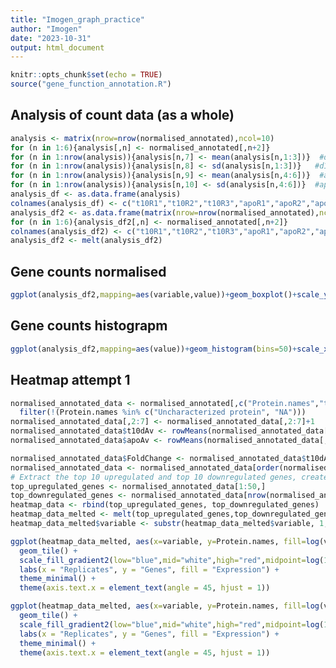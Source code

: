 ```yaml
---
title: "Imogen_graph_practice"
author: "Imogen"
date: "2023-10-31"
output: html_document
---
```


```r
knitr::opts_chunk$set(echo = TRUE)
source("gene_function_annotation.R")
```

## Analysis of count data (as a whole)

```r
analysis <- matrix(nrow=nrow(normalised_annotated),ncol=10)
for (n in 1:6){analysis[,n] <- normalised_annotated[,n+2]}
for (n in 1:nrow(analysis)){analysis[n,7] <- mean(analysis[n,1:3])}  #d10 means
for (n in 1:nrow(analysis)){analysis[n,8] <- sd(analysis[n,1:3])}   #d10 stdev
for (n in 1:nrow(analysis)){analysis[n,9] <- mean(analysis[n,4:6])}  #apo means
for (n in 1:nrow(analysis)){analysis[n,10] <- sd(analysis[n,4:6])}  #apo stdev
analysis_df <- as.data.frame(analysis)
colnames(analysis_df) <- c("t10R1","t10R2","t10R3","apoR1","apoR2","apoR3","t10_av","t10_sd","apo_av","apo_sd")
analysis_df2 <- as.data.frame(matrix(nrow=nrow(normalised_annotated),ncol=6))
for (n in 1:6){analysis_df2[,n] <- normalised_annotated[,n+2]}
colnames(analysis_df2) <- c("t10R1","t10R2","t10R3","apoR1","apoR2","apoR3")
analysis_df2 <- melt(analysis_df2)
```

## Gene counts normalised
```r
ggplot(analysis_df2,mapping=aes(variable,value))+geom_boxplot()+scale_y_log10() #recreates gene count
```
## Gene counts histograpm
```r
ggplot(analysis_df2,mapping=aes(value))+geom_histogram(bins=50)+scale_x_log10()        #as histogram, logarithmic
```

## Heatmap attempt 1
```r
normalised_annotated_data <- normalised_annotated[,c("Protein.names","t10R1","t10R2","t10R3","apoR1","apoR2","apoR3")] %>% 
  filter(!(Protein.names %in% c("Uncharacterized protein", "NA")))
normalised_annotated_data[,2:7] <- normalised_annotated_data[,2:7]+1
normalised_annotated_data$t10dAv <- rowMeans(normalised_annotated_data[, 2:4])
normalised_annotated_data$apoAv <- rowMeans(normalised_annotated_data[, 5:7])

normalised_annotated_data$FoldChange <- normalised_annotated_data$t10dAv / normalised_annotated_data$apoAv
normalised_annotated_data <- normalised_annotated_data[order(normalised_annotated_data$FoldChange, decreasing = TRUE),] 
# Extract the top 10 upregulated and top 10 downregulated genes, create heatmap
top_upregulated_genes <- normalised_annotated_data[1:50,]
top_downregulated_genes <- normalised_annotated_data[nrow(normalised_annotated_data)-49:0, ]
heatmap_data <- rbind(top_upregulated_genes, top_downregulated_genes)
heatmap_data_melted <- melt(top_upregulated_genes,top_downregulated_genes, id.vars = "Protein.names") 
heatmap_data_melted$variable <- substr(heatmap_data_melted$variable, 1,3) #if we want to merge treatments into one

ggplot(heatmap_data_melted, aes(x=variable, y=Protein.names, fill=log(value))) +
  geom_tile() +
  scale_fill_gradient2(low="blue",mid="white",high="red",midpoint=log(1)) +
  labs(x = "Replicates", y = "Genes", fill = "Expression") +
  theme_minimal() +
  theme(axis.text.x = element_text(angle = 45, hjust = 1))
```

```r
ggplot(heatmap_data_melted, aes(x=variable, y=Protein.names, fill=log(value))) +
  geom_tile() +
  scale_fill_gradient2(low="blue",mid="white",high="red",midpoint=log(1)) +
  labs(x = "Replicates", y = "Genes", fill = "Expression") +
  theme_minimal() +
  theme(axis.text.x = element_text(angle = 45, hjust = 1))
```

